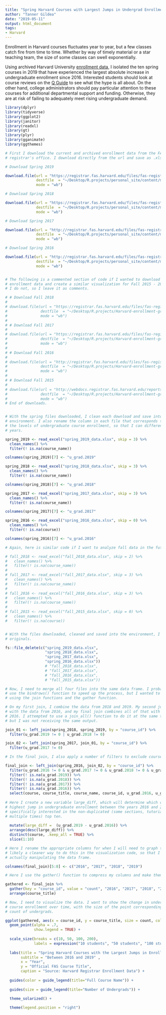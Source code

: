 ```yaml
---
title: "Spring Harvard Courses with Largest Jumps in Undergrad Enrollment, 2016-2019"
author: "Tanner Gildea"
date: "2019-05-11"
output: html_document
tags:
- Harvard
---
```



Enrollment in Harvard courses fluctuates year to year, but a few classes catch fire from time to time. Whether by way of timely material or a star teaching team, the size of some classes can swell exponentially.

Using archived Harvard University [enrollment data](https://registrar.fas.harvard.edu/faculty-staff/courses/enrollment/archived-course-enrollment-reports), I  isolated the ten spring courses in 2019 that have experienced the largest absolute increase in undergraduate enrollment since 2016. Interested students should look at course reviews on the [Q Guide](http://q.fas.harvard.edu) to see what the hype is all about. On the other hand, college administrators should pay particular attention to these courses for additional departmental support and funding. Otherwise, they are at risk of failing to adequately meet rising undergraduate demand.   
  

```r

library(dplyr)
library(tidyverse)
library(ggplot2)
library(janitor)
library(readxl)
library(gt)
library(plyr)
library(gganimate)
library(ggthemes)

# First I download the current and archived enrollment data from the FAS
# registrar's office. I download directly from the url and save as .xlsx files.

# Download Spring 2019

download.file(url = "https://registrar.fas.harvard.edu/files/fas-registrar/files/class_enrollment_summary_by_term_2.28.19.xlsx",
              destfile  = "~/Desktop/R.projects/personal_site/content/moment/spring_2019_data.xlsx",
              mode = "wb")  

# Download Spring 2018

download.file(url = "https://registrar.fas.harvard.edu/files/fas-registrar/files/class_enrollment_summary_by_term_03.06.18.xlsx",
              destfile  = "~/Desktop/R.projects/personal_site/content/moment/spring_2018_data.xlsx",
              mode = "wb")  

# Download Spring 2017

download.file(url = "http://registrar.fas.harvard.edu/files/fas-registrar/files/class_enrollment_summary_by_term_2017_03_07_final_0.xlsx",
              destfile  = "~/Desktop/R.projects/personal_site/content/moment/spring_2017_data.xlsx",
              mode = "wb")  

# Download Spring 2016

download.file(url = "http://registrar.fas.harvard.edu/files/fas-registrar/files/course_enrollment_statistics_0.xlsx",
              destfile  = "~/Desktop/R.projects/personal_site/content/moment/spring_2016_data.xlsx",
              mode = "wb")  


# The following is a commented section of code if I wanted to download the fall 
# enrollment data and create a similar visualization for Fall 2015 - 2018. Currently,
# I do not, so I leave it as comments.

# # Download Fall 2018
# 
# download.file(url = "https://registrar.fas.harvard.edu/files/fas-registrar/files/class_enrollment_summary_by_term_10.24.18.xlsx",
#               destfile  = "~/Desktop/R.projects/Harvard-enrollment-graphic/fall_2018_data.xlsx",
#               mode = "wb")
# 
# # Download Fall 2017
# 
# download.file(url = "https://registrar.fas.harvard.edu/files/fas-registrar/files/class_enrollment_summary_by_term_10.20.17.xlsx",
#               destfile  = "~/Desktop/R.projects/Harvard-enrollment-graphic/fall_2017_data.xlsx",
#               mode = "wb")
# 
# # Download Fall 2016
# 
# download.file(url = "http://registrar.fas.harvard.edu/files/fas-registrar/files/copy_of_class_enrollment_summary_by_term_10.06.2016.xlsx",
#               destfile  = "~/Desktop/R.projects/Harvard-enrollment-graphic/fall_2016_data.xlsx",
#               mode = "wb")
# 
# # Download Fall 2015
# 
# download.file(url = "http://webdocs.registrar.fas.harvard.edu/reports/statistics/Fall_2015/CourseEnrollmentStatistics.xlsx",
#               destfile  = "~/Desktop/R.projects/Harvard-enrollment-graphic/fall_2015_data.xlsx",
#               mode = "wb")
# End of downloads.


# With the spring files downloaded, I clean each download and save into my global 
# environment. I also rename the column in each file that corresponds to
# the levels of undergraduate course enrollment, so that I can differentiate between
# years.

spring_2019 <- read_excel("spring_2019_data.xlsx", skip = 3) %>% 
  clean_names() %>% 
  filter(! is.na(course_name))

colnames(spring_2019)[7] <- "u_grad.2019"

spring_2018 <- read_excel("spring_2018_data.xlsx", skip = 3) %>% 
  clean_names() %>% 
  filter(! is.na(course_name))

colnames(spring_2018)[7] <- "u_grad.2018"

spring_2017 <- read_excel("spring_2017_data.xlsx", skip = 3) %>% 
  clean_names() %>% 
  filter(! is.na(course_name))

colnames(spring_2017)[7] <- "u_grad.2017"

spring_2016 <- read_excel("spring_2016_data.xlsx", skip = 0) %>% 
  clean_names() %>% 
  filter(! is.na(course))

colnames(spring_2016)[7] <- "u_grad.2016"

# Again, here is similar code if I want to analyze fall data in the future.

# fall_2018 <- read_excel("fall_2018_data.xlsx", skip = 2) %>% 
#   clean_names() %>% 
#   filter(! is.na(course_name))
# 
# fall_2017 <- read_excel("fall_2017_data.xlsx", skip = 3) %>% 
#   clean_names() %>% 
#   filter(! is.na(course_name))
# 
# fall_2016 <- read_excel("fall_2016_data.xlsx", skip = 3) %>% 
#   clean_names() %>% 
#   filter(! is.na(course_name))
# 
# fall_2015 <- read_excel("fall_2015_data.xlsx", skip = 0) %>% 
#   clean_names() %>% 
#   filter(! is.na(course))


# With the files downloaded, cleaned and saved into the environment, I can delete the 
# originals.

fs::file_delete(c("spring_2019_data.xlsx",
                  "spring_2018_data.xlsx",
                  "spring_2017_data.xlsx",
                  "spring_2016_data.xlsx"))
                  # "fall_2018_data.xlsx",
                  # "fall_2017_data.xlsx",
                  # "fall_2016_data.xlsx",
                  # "fall_2015_data.xlsx"))
```

```r
# Now, I need to merge all four files into the same data frame. I probably could have
# use the bindrows() function to speed up the process, but I wanted to practice 
# using the join functions and the gather function.

# On my first join, I combine the data from 2018 and 2019. My second join combines this 
# with the data from 2016, and my final join combines all of that with the data from 
# 2016. I attempted to use a join_all() function to do it at the same time,
# but I was not receiving the same output. 

join_01 <- left_join(spring_2018, spring_2019, by = "course_id") %>% 
  filter(u_grad.2019 != 0 | u_grad.2018 != 0)

join_02 <- left_join(spring_2017, join_01, by = "course_id") %>% 
  filter(u_grad.2017 != 0)

# In the final join, I also apply a number of filters to exclude courses that did not have consistent enrollment over each of the four years.

final_join <- left_join(spring_2016, join_02, by = "course_id") %>% 
  filter(u_grad.2016 != 0 & u_grad.2017 != 0 & u_grad.2018 != 0 & u_grad.2019 != 0) %>% 
  filter(! is.na(u_grad.2019)) %>% 
  filter(! is.na(u_grad.2018)) %>% 
  filter(! is.na(u_grad.2017)) %>% 
  filter(! is.na(u_grad.2016)) %>% 
  select(course, course_title, course_name, course_id, u_grad.2016, u_grad.2017, u_grad.2018, u_grad.2019) %>% 
  
# Here I create a new variable large_diff, which will determine which courses had the
# highest jump in undergraduate enrollment between the years 2016 and 2019. I'm 
# specifically interested in the non-duplicated (some sections, tutorials etc appear 
# multiple times) top ten. 
  
  mutate(large_diff =  (u_grad.2019 - u_grad.2016)) %>% 
  arrange(desc(large_diff)) %>% 
  distinct(course, .keep_all = TRUE) %>% 
  slice(1:10)
```

```r
# Here I rename the appropriate columns for when I will need to graph them. There is
# likely a cleaner way to do this in the visualization code, so that I am not 
# actually manipulating the data frame. 

colnames(final_join)[5:8] <- c("2016", "2017", "2018", "2019")

# Here I use the gather() function to compress my columns and make them longer, so that I can take each course and plot across all four years in the subsequent section.

gathered <- final_join %>% 
  gather(key = "course_id", value = "count", "2016", "2017", "2018", "2019") %>% 
  arrange(course_title)
```

```r
# Now, I need to visualize the data. I want to show the change in undergraduate
# course enrollment over time, with the size of the point corresponding to the
# count of undergrads. 

ggplot(gathered, aes(x = course_id, y = course_title, size = count, color = course_name)) +  
  geom_point(alpha = .7, 
             show.legend = TRUE) +
  
  scale_size(breaks = c(10, 50, 100, 200),
             labels = expression("10 students", "50 students", "100 students", "200 students")) +
  
  labs(title = "Spring Harvard Courses with the Largest Jumps in Enrollment",
       subtitle = "Between 2016 and 2019" ,
       x = "Year",
       y = "Official FAS Course Title",
       caption = "Source: Harvard Registrar Enrollment Data") +
  
  guides(color = guide_legend(title="Full Course Name")) +
  
  guides(size = guide_legend(title="Number of Undergrads")) +
  
  theme_solarized() +

  theme(legend.position = "right")
```